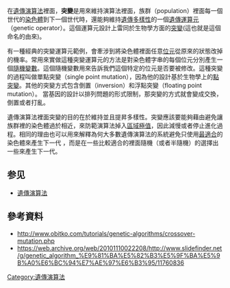 在[[遺傳演算法|遺傳演算法]]裡面，'''突變'''是用來維持演算法裡面，族群（population）裡面每一個世代的[[染色體_(遺傳演算法)|染色體]]到下一個世代時，還能夠維持[[遺傳多樣性|遺傳多樣性]]的一個[[遺傳運算元|遺傳運算元]]（genetic operator）。這個運算元設計上雷同於生物學方面的[[突變|突變]](這也就是這個命名的由來)。

有一種經典的突變運算元範例，會牽涉到將染色體裡面任意[[位元|位元]]從原來的狀態改掉的機率。常用來實做這種突變運算元的方法是對染色體字串的每個位元分別產生一個[[隨機變數|隨機變數]]。這個隨機變數用來告訴我們這個特定的位元是否要被修改。這種突變的過程叫做單點突變（single point mutation），因為他的設計基於生物學上的[[點突變|點突變]]。其他的突變方式包含倒置（inversion）和浮點突變（floating point mutation）。 當基因的設計以排列問題的形式限制，那突變的方式就會變成交換，倒置或者打亂。

遺傳演算法裡面突變的目的在於維持並且提昇多樣性。突變應該要能夠藉由避免讓族群裡的染色體過於相近，來防範演算法掉入[[極值|區域極值]]，因此減慢或者停止進化過程。相同的理由也可以用來解釋為何大多數遺傳演算法的系統避免只使用[[適應函數|最適合]]的染色體來產生下一代 ，而是在一些比較適合的裡面隨機（或者半隨機）的選擇出一些來產生下一代。

==参见==
*[[遺傳演算法|遺傳演算法]]

== 參考資料 ==
{{RefList}}
* http://www.obitko.com/tutorials/genetic-algorithms/crossover-mutation.php
* https://web.archive.org/web/20101110022208/http://www.slidefinder.net/g/genetic_algorithm_%E9%81%BA%E5%82%B3%E5%9F%BA%E5%9B%A0%E6%BC%94%E7%AE%97%E6%B3%95/11760836

[[Category:遺傳演算法|Category:遺傳演算法]]